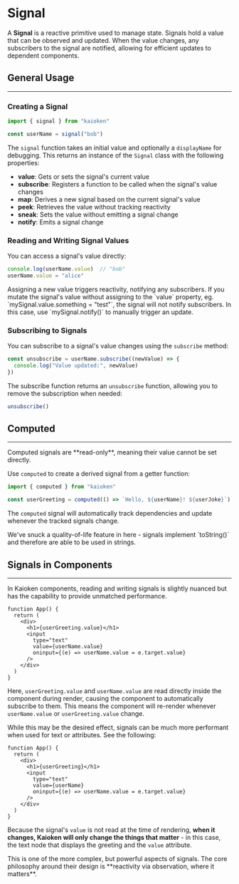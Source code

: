 

# Signal

A **Signal** is a reactive primitive used to manage state. 
Signals hold a value that can be observed and updated. 
When the value changes, any subscribers to the signal are notified, 
allowing for efficient updates to dependent components.

## General Usage

----

### Creating a Signal

```ts
import { signal } from "kaioken"

const userName = signal("bob")
```

The `signal` function takes an initial value and optionally a `displayName` 
for debugging. This returns an instance of the `Signal` class with the 
following properties:

- **value**: Gets or sets the signal's current value
- **subscribe**: Registers a function to be called when the signal's value changes
- **map**: Derives a new signal based on the current signal's value
- **peek**: Retrieves the value without tracking reactivity
- **sneak**: Sets the value without emitting a signal change
- **notify**: Emits a signal change

### Reading and Writing Signal Values

You can access a signal's value directly:

```ts
console.log(userName.value)  // "bob"
userName.value = "alice"
```
<CalloutBlock variant="info">
  Assigning a new value triggers reactivity, notifying any subscribers.
  If you mutate the signal's value without assigning to the `value` property, 
  eg. `mySignal.value.something = "test"`, the signal will not notify subscribers. 
  In this case, use `mySignal.notify()` to manually trigger an update.
</CalloutBlock>

### Subscribing to Signals

You can subscribe to a signal's value changes using the `subscribe` method:

```ts
const unsubscribe = userName.subscribe((newValue) => {
  console.log("Value updated:", newValue)
})
```

The subscribe function returns an `unsubscribe` function, 
allowing you to remove the subscription when needed:

```ts
unsubscribe()
```

## Computed

---

<CalloutBlock>
  Computed signals are **read-only**, meaning their value cannot be set directly.
</CalloutBlock>

Use `computed` to create a derived signal from a getter function:

```ts
import { computed } from "kaioken"

const userGreeting = computed(() => `Hello, ${userName}! ${userJoke}`)
```

The `computed` signal will automatically track dependencies and 
update whenever the tracked signals change.

<CalloutBlock>
  We've snuck a quality-of-life feature in here - signals 
implement `toString()` and therefore are able to be used in strings.
</CalloutBlock>


## Signals in Components

----

In Kaioken components, reading and writing signals is slightly nuanced
but has the capability to provide unmatched performance.

```tsx
function App() {
  return (
    <div>
      <h1>{userGreeting.value}</h1>
      <input 
        type="text" 
        value={userName.value} 
        oninput={(e) => userName.value = e.target.value} 
      />
    </div>
  )
}
```

Here, `userGreeting.value` and `userName.value` are read directly inside 
the component during render, causing the component to automatically subscribe 
to them. This means the component will re-render whenever `userName.value` 
or `userGreeting.value` change.

While this may be the desired effect, signals can be much more performant
when used for text or attributes. See the following: 

```tsx
function App() {
  return (
    <div>
      <h1>{userGreeting}</h1>
      <input 
        type="text" 
        value={userName} 
        oninput={(e) => userName.value = e.target.value} 
      />
    </div>
  )
}
```

Because the signal's `value` is not read at the time of rendering, **when it 
changes, Kaioken will only change the things that matter** - in this case, 
the text node that displays the greeting and the `value` attribute. 


<CalloutBlock variant="info">
    This is one of the more complex, but powerful aspects of signals.
    The core philosophy around their design is 
    **reactivity via observation, where it matters**.
</CalloutBlock>

